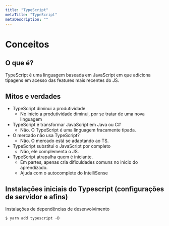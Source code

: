 ```yaml
---
title: "TypeScript"
metaTitle: "TypeScript"
metaDescription: ""
---
```


# Conceitos

## O que é?

TypeScript é uma linguagem baseada em JavaScript em que adiciona tipagens em acesso das features mais recentes do JS.

## Mitos e verdades

- TypeScript diminui a produtividade
  - No início a produtividade diminui, por se tratar de uma nova linguagem
- TypeScript é transformar JavaScript em Java ou C#
  - Não. O TypeScript é uma linguagem fracamente tipada.
- O mercado não usa TypeScript?
  - Não. O mercado está se adaptando ao TS.
- TypeScript substitui o JavaScript por completo
  - Não, ele complementa o JS.
- TypeScript atrapalha quem é iniciante.
  - Em partes, apenas cria dificuldades comuns no início do aprendizado.
  - Ajuda com o autocomplete do IntelliSense

## Instalações iniciais do Typescript (configurações de servidor e afins)

Instalações de dependências de desenvolvimento

```shell
$ yarn add typescript -D
```
